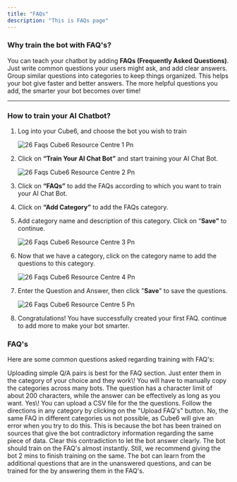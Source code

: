 ```yaml
---
title: "FAQs"
description: "This is FAQs page"
---
```


### **Why train the bot with FAQ's?**

You can teach your chatbot by adding **FAQs (Frequently Asked Questions)**. Just write common questions your users might ask, and add clear answers. Group similar questions into categories to keep things organized. This helps your bot give faster and better answers. The more helpful questions you add, the smarter your bot becomes over time\!

---

### **How to train your AI Chatbot?**

1. Log into your  Cube6, and choose the bot you wish to train

   ![26 Faqs  Cube6 Resource Centre 1 Pn](/images/how-botpenguin-works/faqs/26.faqs__Cube6_resource_centre-1.png)
2. Click on **“Train Your AI Chat Bot”** and start training your AI Chat Bot.

   ![26 Faqs  Cube6 Resource Centre 2 Pn](/images/how-botpenguin-works/faqs/26.faqs__Cube6_resource_centre-2.png)
3. Click on **“FAQs”** to add the FAQs according to which you want to train your AI Chat Bot.
4. Click on **“Add Category”** to add the FAQs category.
5. Add category name and description of this category. Click on “**Save”** to continue.

   ![26 Faqs  Cube6 Resource Centre 3 Pn](/images/how-botpenguin-works/faqs/26.faqs__Cube6_resource_centre-3.png)
6. Now that we have a category, click on the category name to add the questions to this category.

   ![26 Faqs  Cube6 Resource Centre 4 Pn](/images/how-botpenguin-works/faqs/26.faqs__Cube6_resource_centre-4.png)
7. Enter the Question and Answer, then click "**Save**" to save the questions.

   ![26 Faqs  Cube6 Resource Centre 5 Pn](/images/how-botpenguin-works/faqs/26.faqs__Cube6_resource_centre-5.png)
8. Congratulations\! You have successfully created your first FAQ. continue to add more to make your bot smarter.

### **FAQ's**

Here are some common questions asked regarding training with FAQ's:

<AccordionGroup>
  <Accordion title="Where should I upload simple Q&A pairs?">
    Uploading simple Q/A pairs is best for the FAQ section. Just enter them in the category of your choice and they work\!
  </Accordion>
  <Accordion title="Can I duplicate the FAQ categories across different bots, or do I need to recreate them manually?">
    You will have to manually copy the categories across many bots.
  </Accordion>
  <Accordion title="Is there a character limit on FAQs?">
    The question has a character limit of about 200 characters, while the answer can be effectively as long as you want.
  </Accordion>
  <Accordion title="Are there other ways to upload FAQs?">
    Yes\! You can upload a CSV file for the the questions. Follow the directions in any category by clicking on the "Upload FAQ's" button.
  </Accordion>
  <Accordion title="Can I upload duplicate FAQ in multiple categories?">
    No, the same FAQ in different categories us not possible, as  Cube6 will give an error when you try to do this.
  </Accordion>
  <Accordion title="Why is the bot saying contradictory information?">
    This is because the bot has been trained on sources that give the bot contradictory information regarding the same piece of data. Clear this contradiction to let the bot answer clearly.
  </Accordion>
  <Accordion title="How long does it take for the bot to train on FAQs?">
    The bot should train on the FAQ's almost instantly. Still, we recommend giving the bot 2 mins to finish training on the same.
  </Accordion>
  <Accordion title="Does the bot learn from actual conversation in addition to FAQs?">
    The bot can learn from the additional questions that are in the unanswered questions, and can be trained for the by answering them in the FAQ's.
  </Accordion>
</AccordionGroup>

 